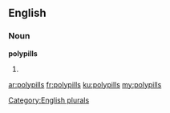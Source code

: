 ==English==

===Noun===
'''polypills'''

# {{plural of|polypill}}

[[Category:English plurals]]

[[ar:polypills]]
[[fr:polypills]]
[[ku:polypills]]
[[my:polypills]]